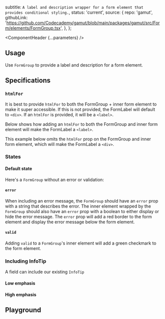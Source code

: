 


  subtitle: `A label and description wrapper for a form element that provides conditional styling.`,
  status: 'current',
  source: {
    repo: 'gamut',
    githubLink:
      'https://github.com/Codecademy/gamut/blob/main/packages/gamut/src/Form/elements/FormGroup.tsx',
  },
};

<Meta of={FormGroupStories} />

<ComponentHeader {...parameters} />

## Usage

Use `FormGroup` to provide a label and description for a form element.

## Specifications

### `htmlFor`

It is best to provide `htmlFor` to both the FormGroup + inner form element to make it super accessible. If this is not provided, the FormLabel will default to `<div>`. If an `htmlFor` is provided, it will be a `<label>`.

Below shows how adding an `htmlFor` to both the FormGroup and inner form element will make the FormLabel a `<label>`.

<Canvas of={FormGroupStories.FormGroupHtmlFor} />

This example below omits the `htmlFor` prop on the FormGroup and inner form element, which will make the FormLabel a `<div>`.

<Canvas of={FormGroupStories.FormGroupDiv} />

### States

#### Default state

Here's a `FormGroup` without an error or validation:

<Canvas of={FormGroupStories.DefaultState} />

#### `error`

When including an error message, the `FormGroup` should have an `error` prop with a string that describes the error. The inner element wrapped by the `FormGroup` should also have an `error` prop with a boolean to either display or hide the error message. The `error` prop will add a red border to the form element and display the error message below the form element.

<Canvas of={FormGroupStories.Error} />

#### `valid`

Adding `valid` to a `FormGroup`'s inner element will add a green checkmark to the form element.

<Canvas of={FormGroupStories.Valid} />

### Including InfoTip

A field can include <LinkTo id="Molecules/Tips/InfoTip"> our existing `InfoTip`</LinkTo>

#### Low emphasis

<Canvas of={FormGroupStories.LowEmphasisInfoTip} />

#### High emphasis

<Canvas of={FormGroupStories.HighEmphasisInfoTip} />

## Playground

<Canvas sourceState="shown" of={FormGroupStories.Default} />

<Controls />
